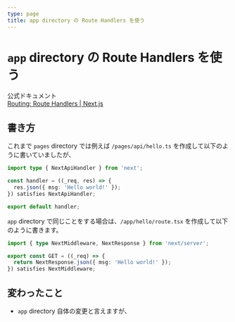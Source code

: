 ```yaml
---
type: page
title: app directory の Route Handlers を使う
---
```


# `app` directory の Route Handlers を使う

公式ドキュメント  
[Routing: Route Handlers | Next.js](https://beta.nextjs.org/docs/routing/route-handlers)

## 書き方

これまで `pages` directory では例えば `/pages/api/hello.ts` を作成して以下のように書いていましたが、

```typescript
import type { NextApiHandler } from 'next';

const handler = ((_req, res) => {
  res.json({ msg: 'Hello world!' });
}) satisfies NextApiHandler;

export default handler;
```

`app` directory で同じことをする場合は、`/app/hello/route.tsx` を作成して以下のように書きます。

```typescript
import { type NextMiddleware, NextResponse } from 'next/server';

export const GET = ((_req) => {
  return NextResponse.json({ msg: 'Hello world!' });
}) satisfies NextMiddleware;
```

## 変わったこと

- `app` directory 自体の変更と言えますが、
